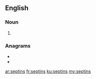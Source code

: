 ==English==

===Noun===
{{head|en|noun plural form}}

# {{plural of|septin|lang=en}}

===Anagrams===
* {{l|en|insteps}}
* {{l|en|spinets}}

[[ar:septins]]
[[fr:septins]]
[[ku:septins]]
[[my:septins]]
